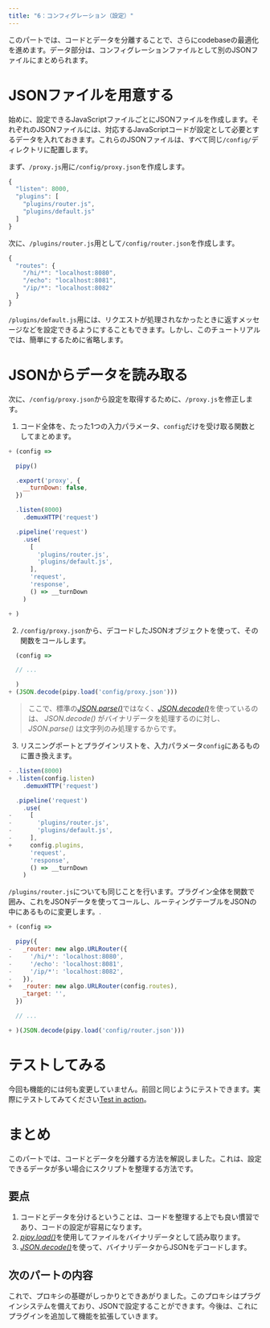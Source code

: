 ```yaml
---
title: "6：コンフィグレーション（設定）"
---
```


このパートでは、コードとデータを分離することで、さらにcodebaseの最適化を進めます。データ部分は、コンフィグレーションファイルとして別のJSONファイルにまとめられます。

# JSONファイルを用意する

始めに、設定できるJavaScriptファイルごとにJSONファイルを作成します。それぞれのJSONファイルには、対応するJavaScriptコードが設定として必要とするデータを入れておきます。これらのJSONファイルは、すべて同じ`/config/`ディレクトリに配置します。

まず、`/proxy.js`用に`/config/proxy.json`を作成します。

``` js
{
  "listen": 8000,
  "plugins": [
    "plugins/router.js",
    "plugins/default.js"
  ]
}
```

次に、`/plugins/router.js`用として`/config/router.json`を作成します。

``` js
{
  "routes": {
    "/hi/*": "localhost:8080",
    "/echo": "localhost:8081",
    "/ip/*": "localhost:8082"
  }
}
```

`/plugins/default.js`用には、リクエストが処理されなかったときに返すメッセージなどを設定できるようにすることもできます。しかし、このチュートリアルでは、簡単にするために省略します。

# JSONからデータを読み取る

次に、`/config/proxy.json`から設定を取得するために、`/proxy.js`を修正します。

1.	コード全体を、たった1つの入力パラメータ、`config`だけを受け取る関数としてまとめます。 

``` js
+ (config =>

  pipy()

  .export('proxy', {
    __turnDown: false,
  })

  .listen(8000)
    .demuxHTTP('request')

  .pipeline('request')
    .use(
      [
        'plugins/router.js',
        'plugins/default.js',
      ],
      'request',
      'response',
      () => __turnDown
    )

+ )
```

2.	`/config/proxy.json`から、デコードしたJSONオブジェクトを使って、その関数をコールします。

``` js
  (config =>

  // ...

  )
+ (JSON.decode(pipy.load('config/proxy.json')))
```

> ここで、標準の[_JSON.parse()_](https://developer.mozilla.org/docs/Web/JavaScript/Reference/Global_Objects/JSON/parse)ではなく、[_JSON.decode()_](/reference/JSON/decode)を使っているのは、 _JSON.decode()_ がバイナリデータを処理するのに対し、 _JSON.parse()_ は文字列のみ処理するからです。

3.	リスニングポートとプラグインリストを、入力パラメータ`config`にあるものに置き換えます。

``` js
- .listen(8000)
+ .listen(config.listen)
    .demuxHTTP('request')

  .pipeline('request')
    .use(
-     [
-       'plugins/router.js',
-       'plugins/default.js',
-     ],
+     config.plugins,
      'request',
      'response',
      () => __turnDown
    )
```

`/plugins/router.js`についても同じことを行います。プラグイン全体を関数で囲み、これをJSONデータを使ってコールし、ルーティングテーブルをJSONの中にあるものに変更します。.

``` js
+ (config =>

  pipy({
-   _router: new algo.URLRouter({
-     '/hi/*': 'localhost:8080',
-     '/echo': 'localhost:8081',
-     '/ip/*': 'localhost:8082',
-   }),
+   _router: new algo.URLRouter(config.routes),
    _target: '',
  })

  // ...

+ )(JSON.decode(pipy.load('config/router.json')))
```

# テストしてみる

今回も機能的には何も変更していません。前回と同じようにテストできます。実際にテストしてみてください[Test in action](/tutorial/05-plugins#test-in-action)。

# まとめ

このパートでは、コードとデータを分離する方法を解説しました。これは、設定できるデータが多い場合にスクリプトを整理する方法です。

## 要点

1.	コードとデータを分けるということは、コードを整理する上でも良い慣習であり、コードの設定が容易になります。
2.	[_pipy.load()_](/reference/pipy.load)を使用してファイルをバイナリデータとして読み取ります。
3.	[_JSON.decode()_](/reference/JSON/decode)を使って、バイナリデータからJSONをデコードします。

## 次のパートの内容

これで、プロキシの基礎がしっかりとできあがりました。このプロキシはプラグインシステムを備えており、JSONで設定することができます。今後は、これにプラグインを追加して機能を拡張していきます。

